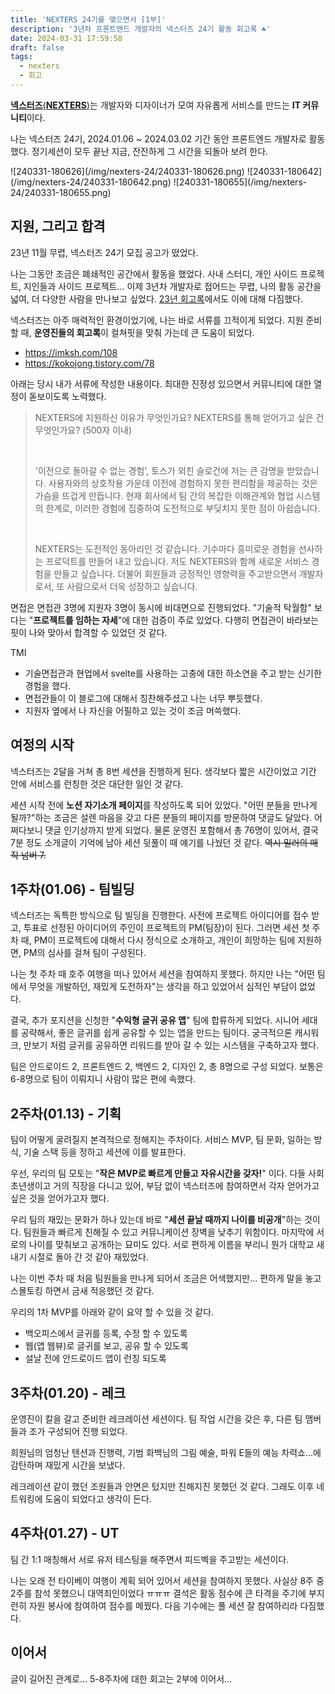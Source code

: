 ```yaml
---
title: 'NEXTERS 24기를 맺으면서 [1부]'
description: '3년차 프론트엔드 개발자의 넥스터즈 24기 활동 회고록 ☘️'
date: 2024-03-31 17:59:58
draft: false
tags:
  - nexters
  - 회고
---
```


[**넥스터즈**(**NEXTERS**)](https://teamnexters.com/)는 개발자와 디자이너가 모여 자유롭게 서비스를 만드는 **IT 커뮤니티**이다.

나는 넥스터즈 24기, 2024.01.06 ~ 2024.03.02 기간 동안 프론트엔드 개발자로 활동했다. 정기세션이 모두 끝난 지금, 잔잔하게 그 시간을 되돌아 보려 한다.

<div class="flex" style="gap:1px;">
  ![240331-180626](/img/nexters-24/240331-180626.png)
  ![240331-180642](/img/nexters-24/240331-180642.png)
  ![240331-180655](/img/nexters-24/240331-180655.png)
</div>

## 지원, 그리고 합격

23년 11월 무렵, 넥스터즈 24기 모집 공고가 떴었다.

나는 그동안 조금은 폐쇄적인 공간에서 활동을 했었다. 사내 스터디, 개인 사이드 프로젝트, 지인들과 사이드 프로젝트... 이제 3년차 개발자로 접어드는 무렵, 나의 활동 공간을 넓여, 더 다양한 사람을 만나보고 싶었다. [23년 회고록](https://bepyan.me/post/2023-settlement#%EB%B9%84%EC%8A%B7%ED%95%9C-%EA%B4%80%EC%8B%AC%EC%82%AC%EC%9D%98-%EC%82%AC%EB%9E%8C%EB%93%A4%EA%B3%BC-%EA%B5%90%EB%A5%98%ED%95%98%EB%8A%94-%ED%99%98%EA%B2%BD)에서도 이에 대해 다짐했다.

넥스터즈는 아주 매력적인 환경이었기에, 나는 바로 서류를 끄적이게 되었다.
지원 준비 할 때, **운영진들의 회고록**이 컬쳐핏을 맞춰 가는데 큰 도움이 되었다.

- https://imksh.com/108
- https://kokojong.tistory.com/78

아래는 당시 내가 서류에 작성한 내용이다.
최대한 진정성 있으면서 커뮤니티에 대한 열정이 돋보이도록 노력했다.

> NEXTERS에 지원하신 이유가 무엇인가요? NEXTERS를 통해 얻어가고 싶은 건 무엇인가요? (500자 이내)
>
> <br />
>
> '이전으로 돌아갈 수 없는 경험', 토스가 외친 슬로건에 저는 큰 감명을 받았습니다. 사용자와의 상호작용 가운데 이전에 경험하지 못한 편리함을 제공하는 것은 가슴을 뜨겁게 만듭니다. 현재 회사에서 팀 간의 복잡한 이해관계와 협업 시스템의 한계로, 이러한 경험에 집중하여 도전적으로 부딪치지 못한 점이 아쉽습니다.
>
> <br />
>
> NEXTERS는 도전적인 동아리인 것 같습니다. 기수마다 흥미로운 경험을 선사하는 프로덕트를 만들어 내고 있습니다. 저도 NEXTERS와 함께 새로운 서비스 경험을 만들고 싶습니다. 더불어 회원들과 긍정적인 영향력을 주고받으면서 개발자로서, 또 사람으로서 더욱 성장하고 싶습니다.

면접은 면접관 3명에 지원자 3명이 동시에 비대면으로 진행되었다.
"기술적 탁월함" 보다는 "**프로젝트를 임하는 자세**"에 대한 검증이 주로 있었다. 다행히 면접관이 바라보는 핏이 나와 맞아서 합격할 수 있었던 것 같다.

TMI

- 기술면접관과 현업에서 svelte를 사용하는 고충에 대한 하소연을 주고 받는 신기한 경험을 했다.
- 면접관들이 이 블로그에 대해서 칭찬해주셨고 나는 너무 뿌듯했다.
- 지원자 옆에서 나 자신을 어필하고 있는 것이 조금 머쓱했다.

## 여정의 시작

넥스터즈는 2달을 거쳐 총 8번 세션을 진행하게 된다. 생각보다 짧은 시간이었고 기간 안에 서비스를 런칭한 것은 대단한 일인 것 같다.

세션 시작 전에 **노션 자기소개 페이지**를 작성하도록 되어 있었다. "어떤 분들을 만나게 될까?"하는 조금은 설렌 마음을 갖고 다른 분들의 페이지를 방문하여 댓글도 달았다. 어쩌다보니 댓글 인기상까지 받게 되었다. 물론 운영진 포함해서 총 76명이 있어서, 결국 7분 정도 소개글이 기억에 남아 세션 뒷풀이 때 얘기를 나눴던 것 같다. ~~역시 밀러의 매직 넘버 7.~~

## 1주차(01.06) - 팀빌딩

넥스터즈는 독특한 방식으로 팀 빌딩을 진행한다.
사전에 프로젝트 아이디어를 접수 받고, 투표로 선정된 아이디어의 주인이 프로젝트의 PM(팀장)이 된다. 그러면 세션 첫 주차 때, PM이 프로젝트에 대해서 다시 정식으로 소개하고, 개인이 희망하는 팀에 지원하면, PM의 심사를 걸쳐 팀이 구성된다.

나는 첫 주차 때 호주 여행을 떠나 있어서 세션을 참여하지 못했다. 하지만 나는 "어떤 팀에서 무엇을 개발하던, 재밌게 도전하자"는 생각을 하고 있었어서 심적인 부담이 없었다.

결국, 추가 포지션을 신청한 "**수익형 글귀 공유 앱**" 팀에 합류하게 되었다.
시니어 세대를 공략해서, 좋은 글귀를 쉽게 공유할 수 있는 앱을 만드는 팀이다. 궁극적으론 캐시워크, 만보기 처럼 글귀를 공유하면 리워드를 받아 갈 수 있는 시스템을 구축하고자 했다.

팀은 안드로이드 2, 프론트엔드 2, 백엔드 2, 디자인 2, 총 8명으로 구성 되었다. 보통은 6-8명으로 팀이 이뤄지니 사람이 많은 편에 속했다.

## 2주차(01.13) - 기획

팀이 어떻게 굴려질지 본격적으로 정해지는 주차이다.
서비스 MVP, 팀 문화, 일하는 방식, 기술 스택 등을 정하고 세션에 이를 발표한다.

우선, 우리의 팀 모토는 "**작은 MVP로 빠르게 만들고 자유시간을 갖자!**" 이다.
다들 사회 초년생이고 거의 직장을 다니고 있어, 부담 없이 넥스터즈에 참여하면서 각자 얻어가고 싶은 것을 얻어가고자 했다.

우리 팀의 재밌는 문화가 하나 있는데 바로 "**세션 끝날 때까지 나이를 비공개**"하는 것이다. 팀원들과 빠르게 친해질 수 있고 커뮤니케이션 장벽을 낮추기 위함이다. 마지막에 서로의 나이를 맞춰보고 공개하는 묘미도 있다. 서로 편하게 이름을 부리니 뭔가 대학교 새내기 시절로 돌아 간 것 같아 재밌었다.

나는 이번 주차 때 처음 팀원들을 만나게 되어서 조금은 어색했지만... 편하게 말을 놓고 스몰토킹 하면서 금새 적응했던 것 같다.

우리의 1차 MVP를 아래와 같이 요약 할 수 있을 것 같다.

- 백오피스에서 글귀를 등록, 수정 할 수 있도록
- 웹(앱 웹뷰)로 글귀를 보고, 공유 할 수 있도록
- 설날 전에 안드로이드 앱이 런칭 되도록

## 3주차(01.20) - 레크

운영진이 칼을 갈고 준비한 레크레이션 세션이다.
팀 작업 시간을 갖은 후, 다른 팀 맴버들과 조가 구성되어 진행 되었다.

희원님의 엄청난 텐션과 진행력, 기범 화백님의 그림 예술, 파워 E들의 예능 차력쇼...에 감탄하며 재밌게 시간을 보냈다.

레크레이션 같이 했던 조원들과 안면은 텄지만 친해지진 못했던 것 같다. 그래도 이후 네트워킹에 도움이 되었다고 생각이 든다.

## 4주차(01.27) - UT

팀 간 1:1 매칭해서 서로 유저 테스팅을 해주면서 피드벡을 주고받는 세션이다.

나는 오래 전 타이베이 여행이 계획 되어 있어서 세션을 참여하지 못했다. 사실상 8주 중 2주를 참석 못했으니 대역죄인이었다 ㅠㅠㅠ 결석은 활동 점수에 큰 타격을 주기에 부지런히 자원 봉사에 참여하여 점수를 메꿨다. 다음 기수에는 풀 세션 잘 참여하리라 다짐했다.

## 이어서

글이 길어진 관계로...
5-8주차에 대한 회고는 2부에 이어서...
